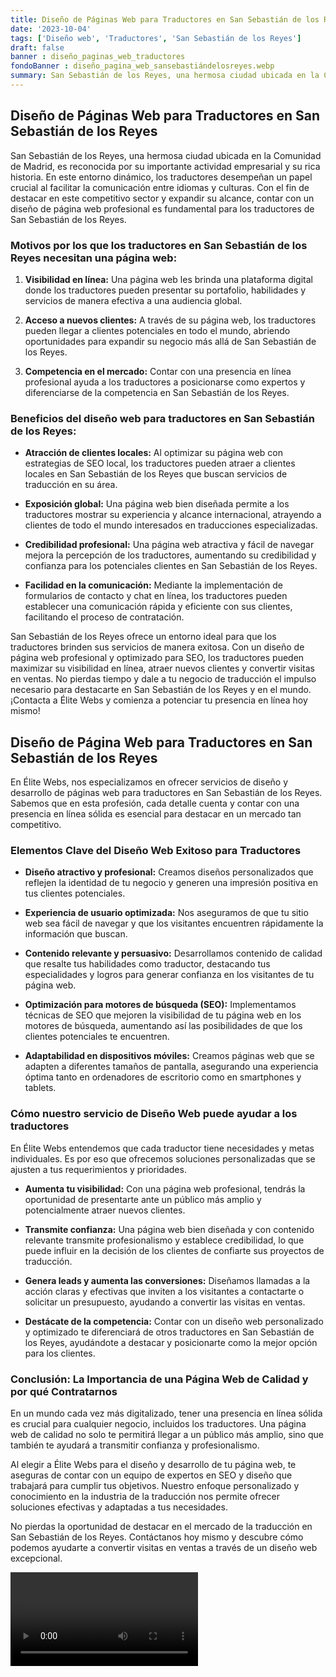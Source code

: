 ```yaml
---
title: Diseño de Páginas Web para Traductores en San Sebastián de los Reyes
date: '2023-10-04'
tags: ['Diseño web', 'Traductores', 'San Sebastián de los Reyes']
draft: false
banner : diseño_paginas_web_traductores
fondoBanner : diseño_pagina_web_sansebastiándelosreyes.webp
summary: San Sebastián de los Reyes, una hermosa ciudad ubicada en la Comunidad de Madrid, es reconocida por su importante actividad empresarial y su rica historia. En este entorno dinámico, los traductores desempeñan un papel crucial al facilitar la comunicación entre idiomas y culturas. Con el fin de destacar en este competitivo sector y expandir su alcance, contar con un diseño de página web profesional es fundamental para los traductores de San Sebastián de los Reyes.
---
```


## Diseño de Páginas Web para Traductores en San Sebastián de los Reyes

San Sebastián de los Reyes, una hermosa ciudad ubicada en la Comunidad de Madrid, es reconocida por su importante actividad empresarial y su rica historia. En este entorno dinámico, los traductores desempeñan un papel crucial al facilitar la comunicación entre idiomas y culturas. Con el fin de destacar en este competitivo sector y expandir su alcance, contar con un diseño de página web profesional es fundamental para los traductores de San Sebastián de los Reyes.

### Motivos por los que los traductores en San Sebastián de los Reyes necesitan una página web:

1. **Visibilidad en línea:** Una página web les brinda una plataforma digital donde los traductores pueden presentar su portafolio, habilidades y servicios de manera efectiva a una audiencia global.

2. **Acceso a nuevos clientes:** A través de su página web, los traductores pueden llegar a clientes potenciales en todo el mundo, abriendo oportunidades para expandir su negocio más allá de San Sebastián de los Reyes.

3. **Competencia en el mercado:** Contar con una presencia en línea profesional ayuda a los traductores a posicionarse como expertos y diferenciarse de la competencia en San Sebastián de los Reyes.

### Beneficios del diseño web para traductores en San Sebastián de los Reyes:

- **Atracción de clientes locales:** Al optimizar su página web con estrategias de SEO local, los traductores pueden atraer a clientes locales en San Sebastián de los Reyes que buscan servicios de traducción en su área.

- **Exposición global:** Una página web bien diseñada permite a los traductores mostrar su experiencia y alcance internacional, atrayendo a clientes de todo el mundo interesados en traducciones especializadas.

- **Credibilidad profesional:** Una página web atractiva y fácil de navegar mejora la percepción de los traductores, aumentando su credibilidad y confianza para los potenciales clientes en San Sebastián de los Reyes.

- **Facilidad en la comunicación:** Mediante la implementación de formularios de contacto y chat en línea, los traductores pueden establecer una comunicación rápida y eficiente con sus clientes, facilitando el proceso de contratación.

San Sebastián de los Reyes ofrece un entorno ideal para que los traductores brinden sus servicios de manera exitosa. Con un diseño de página web profesional y optimizado para SEO, los traductores pueden maximizar su visibilidad en línea, atraer nuevos clientes y convertir visitas en ventas. No pierdas tiempo y dale a tu negocio de traducción el impulso necesario para destacarte en San Sebastián de los Reyes y en el mundo. ¡Contacta a Élite Webs y comienza a potenciar tu presencia en línea hoy mismo!

<GifSeo />

<Cta />

## **Diseño de Página Web para Traductores en San Sebastián de los Reyes**

En Élite Webs, nos especializamos en ofrecer servicios de diseño y desarrollo de páginas web para traductores en San Sebastián de los Reyes. Sabemos que en esta profesión, cada detalle cuenta y contar con una presencia en línea sólida es esencial para destacar en un mercado tan competitivo. 

### **Elementos Clave del Diseño Web Exitoso para Traductores**

- **Diseño atractivo y profesional:** Creamos diseños personalizados que reflejen la identidad de tu negocio y generen una impresión positiva en tus clientes potenciales. 

- **Experiencia de usuario optimizada:** Nos aseguramos de que tu sitio web sea fácil de navegar y que los visitantes encuentren rápidamente la información que buscan.

- **Contenido relevante y persuasivo:** Desarrollamos contenido de calidad que resalte tus habilidades como traductor, destacando tus especialidades y logros para generar confianza en los visitantes de tu página web.

- **Optimización para motores de búsqueda (SEO):** Implementamos técnicas de SEO que mejoren la visibilidad de tu página web en los motores de búsqueda, aumentando así las posibilidades de que los clientes potenciales te encuentren.

- **Adaptabilidad en dispositivos móviles:** Creamos páginas web que se adapten a diferentes tamaños de pantalla, asegurando una experiencia óptima tanto en ordenadores de escritorio como en smartphones y tablets.

### **Cómo nuestro servicio de Diseño Web puede ayudar a los traductores**

En Élite Webs entendemos que cada traductor tiene necesidades y metas individuales. Es por eso que ofrecemos soluciones personalizadas que se ajusten a tus requerimientos y prioridades.

- **Aumenta tu visibilidad:** Con una página web profesional, tendrás la oportunidad de presentarte ante un público más amplio y potencialmente atraer nuevos clientes. 

- **Transmite confianza:** Una página web bien diseñada y con contenido relevante transmite profesionalismo y establece credibilidad, lo que puede influir en la decisión de los clientes de confiarte sus proyectos de traducción.

- **Genera leads y aumenta las conversiones:** Diseñamos llamadas a la acción claras y efectivas que inviten a los visitantes a contactarte o solicitar un presupuesto, ayudando a convertir las visitas en ventas.

- **Destácate de la competencia:** Contar con un diseño web personalizado y optimizado te diferenciará de otros traductores en San Sebastián de los Reyes, ayudándote a destacar y posicionarte como la mejor opción para los clientes.

### **Conclusión: La Importancia de una Página Web de Calidad y por qué Contratarnos**

En un mundo cada vez más digitalizado, tener una presencia en línea sólida es crucial para cualquier negocio, incluidos los traductores. Una página web de calidad no solo te permitirá llegar a un público más amplio, sino que también te ayudará a transmitir confianza y profesionalismo.

Al elegir a Élite Webs para el diseño y desarrollo de tu página web, te aseguras de contar con un equipo de expertos en SEO y diseño que trabajará para cumplir tus objetivos. Nuestro enfoque personalizado y conocimiento en la industria de la traducción nos permite ofrecer soluciones efectivas y adaptadas a tus necesidades.

No pierdas la oportunidad de destacar en el mercado de la traducción en San Sebastián de los Reyes. Contáctanos hoy mismo y descubre cómo podemos ayudarte a convertir visitas en ventas a través de un diseño web excepcional.

<Video />

<CtaBot job='Traductores' city='San Sebastián de los Reyes'/>

<Gmaps query='San Sebastián de los Reyes+españa+maps' />